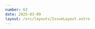 ```yaml
---
number: 63
date: 2025-03-09
layout: /src/layouts/IssueLayout.astro
---
```



<Title title={`Issue ${frontmatter.number}`} date={frontmatter.date} />

<NewsletterSponsorSlot
  title="Supercharge your GitHub Actions with M4 Pro runners from the creators of Tart"
  url={`https://cirrus-runners.app/?utm_source=ioscinewsletter&utm_medium=email&utm_campaign=iosci`}
  description="Enjoy the fastest Apple Silicon chips at a fixed monthly price — fully managed so you can focus on shipping great code. Get an additional 50% off your first month with code IOSCI50OFF — exclusively for subscribers. Start your free 10-day trial now."
  image="https://d2thv89fb05cma.cloudfront.net/ioscinewsletter/images/cirrus.jpg"
/>

Hey everyone! I hope you've all had an amazing couple of weeks, and welcome to another issue of the newsletter!

This week, while I was working on some improvements to the **RevenueCat iOS sample apps**, I noticed a small annoyance in the release process for our iOS SDK. We release new versions very often, and sometimes we have to do **hotfix releases** for older versions of the SDK.

While this is a common enough process, I realised that the automation we use to create GitHub releases marks **each new release as the latest**, regardless of whether it is a **new version**, a **pre-release version** or a **hotfix**.

This can lead to some confusion for our users, as they might look at the repository's home page and think that **an old version with a recent hotfix release is the most up-to-date version of the SDK**.

Example of a hotfix release being marked as the latest available version

I set out on a mission to fix this and quickly spotted what the issue was. We use the [set_github_release](https://preview.convertkit-mail2.com/click/dpheh0hzhm/aHR0cHM6Ly9kb2NzLmZhc3RsYW5lLnRvb2xzL2FjdGlvbnMvc2V0X2dpdGh1Yl9yZWxlYXNlLw==) built-in fastlane action to create a GitHub release and, while we have the logic in place to check whether **the new release should be marked as the latest**, the action, which uses the GitHub API under the hood, does not support the **make_latest** parameter.

We wanted to fix the issue quickly for us, so we **forked the action** and **added support for the missing parameter locally**. Once we had added the missing functionality for ourselves, we also decided to make it **available to everyone else** by upstreaming the changes, so [we created a PR in the Fastlane repository](https://preview.convertkit-mail2.com/click/dpheh0hzhm/aHR0cHM6Ly9naXRodWIuY29tL2Zhc3RsYW5lL2Zhc3RsYW5lL3B1bGwvMjk0NzU=).

This is a process that I really enjoy and I have followed at a few places I worked at and, as important as it is to **get things working as quickly as possible for your project**, for me it is also very important to give back to the Open Source project you are working with and **upstream the changes** if you can ❤️.

<Providers />

## ​[**🚀 An introduction to fastlane for iOS developers**](https://nowham.dev/posts/into_to_fastlane?utm_source=ioscinewsletter&utm_medium=web&utm_campaign=issue_63)​

Over the years, **fastlane** has established itself as a standard for automating tasks and processes in the mobile community. While the tech stack might seem unintuitive or even obsolete at first, the incredible amount of **built-in** actions and **community** around fastlane make it an **obvious choice**.

If you're completely new to fastlane and want to understand **why** and **how** to use it, make sure you check out this amazing article by my good friend [Noam](https://x.com/No_Wham).

## [**🔨 Coding with ChatGPT on macOS just got so much better!** ](https://x.com/OpenAIDevs/status/1897700857833193955)

I have been using ChatGPT while I code for quite some time and, since the beginning of the year, I migrated over from VSCode to Cursor for all my non-Apple work.

Ever since I started using Cursor, I fell in love with the chat experience and how easy it was to feed codebase-specific context to the model, and I have been longing for the same experience from Xcode. This announcement from the OpenAI team was music to my ears ❤️.

## [**🪛 A template for writing Shell Scripts**](https://collin.blog/2025/03/02/shell-script-template?utm_source=ioscinewsletter&utm_medium=web&utm_campaign=issue_63)

Let's say you need to create a new shell script for your next automation. You create the file and are ready to automate.

But do you remember what the syntax for the shebang at the top of the file is? Or how you handle errors in shell scripts? I have to look these things up all the time, so this template from [Collin Donnell](https://ruby.social/@collin) is very much welcome!

## [**📺 Turning your Swift command-line apps into beautiful macOS apps**](https://www.swiftyplace.com/blog/building-macos-utiltiy-apps?utm_source=ioscinewsletter&utm_medium=web&utm_campaign=issue_63)

As iOS engineers, we usually have to come up with small utility apps that we can run from the command-line both locally and on CI/CD. Some of these might benefit from having some UI that can help configure and run these executables.

This article from Karin Prater shows you how you can call command-line tools from a SwiftUI app.
